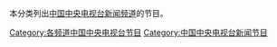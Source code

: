 本分类列出[[中国中央电视台新闻频道|中国中央电视台新闻频道]]的节目。
[[Category:各频道中国中央电视台节目|Category:各频道中国中央电视台节目]]
[[Category:中国中央电视台新闻节目|Category:中国中央电视台新闻节目]]